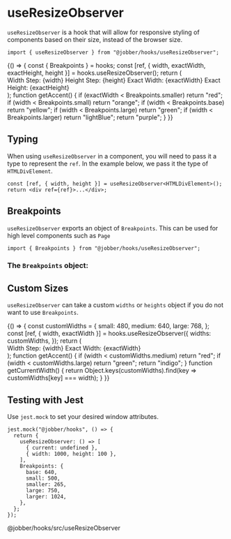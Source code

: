 
<Meta title="Hooks/useResizeObserver" />

# useResizeObserver

`useResizeObserver` is a hook that will allow for responsive styling of
components based on their size, instead of the browser size.

```tsx
import { useResizeObserver } from "@jobber/hooks/useResizeObserver";
```

<Canvas withToolbar>
  <Story name="useResizeObserver">
    {() => {
      const { Breakpoints } = hooks;
      const [ref, { width, exactWidth, exactHeight, height }] =
        hooks.useResizeObserver();
      return (
        <div ref={ref}>
          <Card title={`Check out my àçƈéñŦ`} accent={getAccent()}>
            <Content>
              <Text>Width Step: {width}</Text>
              <Text>Height Step: {height}</Text>
              <Text>Exact Width: {exactWidth}</Text>
              <Text>Exact Height: {exactHeight}</Text>
            </Content>
          </Card>
        </div>
      );
      function getAccent() {
        if (exactWidth < Breakpoints.smaller) return "red";
        if (width < Breakpoints.small) return "orange";
        if (width < Breakpoints.base) return "yellow";
        if (width < Breakpoints.large) return "green";
        if (width < Breakpoints.larger) return "lightBlue";
        return "purple";
      }
    }}
  </Story>
</Canvas>

## Typing

When using `useResizeObserver` in a component, you will need to pass it a type
to represent the `ref`. In the example below, we pass it the type of
`HTMLDivElement`.

```tsx
const [ref, { width, height }] = useResizeObserver<HTMLDivElement>();
return <div ref={ref}>...</div>;
```

## Breakpoints

`useResizeObserver` exports an object of `Breakpoints`. This can be used for
high level components such as `Page`

```tsx
import { Breakpoints } from "@jobber/hooks/useResizeObserver";
```

### The `Breakpoints` object:

<Source language="json" code={JSON.stringify(hooks.Breakpoints)} />

## Custom Sizes

`useResizeObserver` can take a custom `widths` or `heights` object if you do not
want to use `Breakpoints`.

<Canvas withToolbar>
  {() => {
    const customWidths = {
      small: 480,
      medium: 640,
      large: 768,
    };
    const [ref, { width, exactWidth }] = hooks.useResizeObserver({
      widths: customWidths,
    });
    return (
      <div ref={ref}>
        <Card title={`Width: ${getCurrentWidth()}`} accent={getAccent()}>
          <Content>
            <Text>Width Step: {width}</Text>
            <Text>Exact Width: {exactWidth}</Text>
          </Content>
        </Card>
      </div>
    );
    function getAccent() {
      if (width < customWidths.medium) return "red";
      if (width < customWidths.large) return "green";
      return "indigo";
    }
    function getCurrentWidth() {
      return Object.keys(customWidths).find(key => customWidths[key] === width);
    }
  }}
</Canvas>

## Testing with Jest

Use `jest.mock` to set your desired window attributes.

```tsx
jest.mock("@jobber/hooks", () => {
  return {
    useResizeObserver: () => [
      { current: undefined },
      { width: 1000, height: 100 },
    ],
    Breakpoints: {
      base: 640,
      small: 500,
      smaller: 265,
      large: 750,
      larger: 1024,
    },
  };
});
```

@jobber/hooks/src/useResizeObserver
